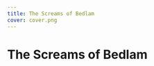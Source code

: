 ```yaml
---
title: The Screams of Bedlam
cover: cover.png
---
```


# The Screams of Bedlam

<ComicPanel
  panel={1}
  src="/stories/screams-of-bedlam/cover.png"
  alt="Screams of Bedlam"
 />

<ComicPanel
  panel={2}
  src="/stories/screams-of-bedlam/panel-1.png"
  alt="Screams of Bedlam"
 />

<ComicPanel
  panel={3}
  src="/stories/screams-of-bedlam/panel-2.png"
  alt="Screams of Bedlam"
 />

<ComicPanel
  panel={4}
  src="/stories/screams-of-bedlam/panel-3.png"
  alt="Screams of Bedlam"
 />

<ComicPanel
  panel={5}
  src="/stories/screams-of-bedlam/panel-4.png"
  alt="Screams of Bedlam"
 />

<ComicPanel
  panel={6}
  src="/stories/screams-of-bedlam/panel-5.png"
  alt="Screams of Bedlam"
 />

<ComicPanel
  panel={7}
  src="/stories/screams-of-bedlam/panel-6.png"
  alt="Screams of Bedlam"
 />

<ComicPanel
  panel={8}
  src="/stories/screams-of-bedlam/panel-7.png"
  alt="Screams of Bedlam"
 />
